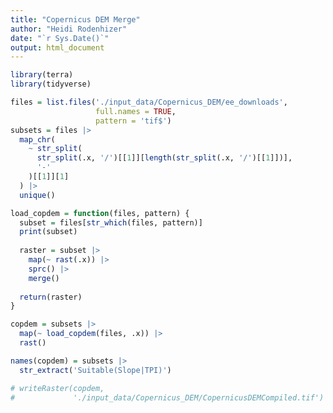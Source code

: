 ```yaml
---
title: "Copernicus DEM Merge"
author: "Heidi Rodenhizer"
date: "`r Sys.Date()`"
output: html_document
---
```


```r
library(terra)
library(tidyverse)
```

```r
files = list.files('./input_data/Copernicus_DEM/ee_downloads', 
                   full.names = TRUE,
                   pattern = 'tif$')
subsets = files |>
  map_chr(
    ~ str_split(
      str_split(.x, '/')[[1]][length(str_split(.x, '/')[[1]])],
      '-'
    )[[1]][1]
  ) |>
  unique()
```

```r
load_copdem = function(files, pattern) {
  subset = files[str_which(files, pattern)]
  print(subset)
  
  raster = subset |>
    map(~ rast(.x)) |>
    sprc() |>
    merge()
  
  return(raster)
}
```

```r
copdem = subsets |>
  map(~ load_copdem(files, .x)) |>
  rast()
```

```r
names(copdem) = subsets |>
  str_extract('Suitable(Slope|TPI)')
```

```r
# writeRaster(copdem,
#             './input_data/Copernicus_DEM/CopernicusDEMCompiled.tif')
```


